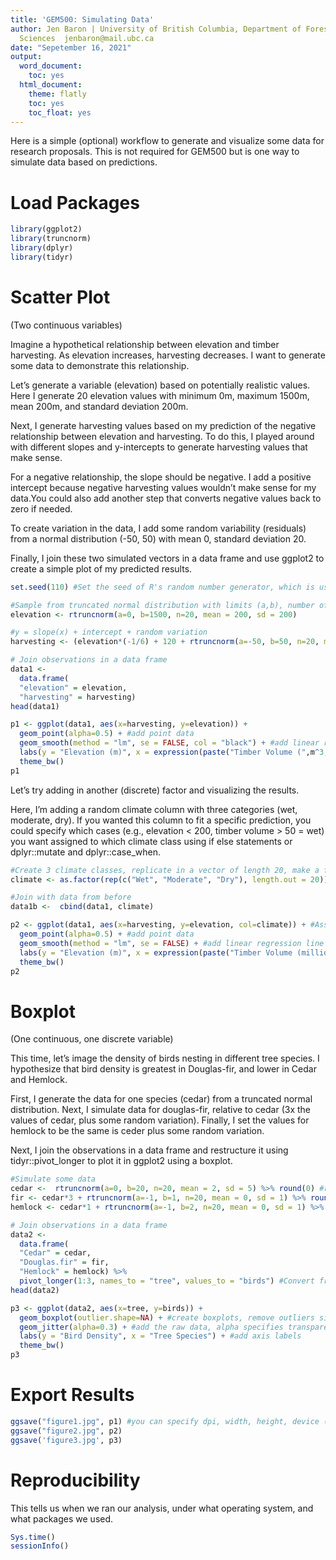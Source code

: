 ```yaml
---
title: 'GEM500: Simulating Data'
author: Jen Baron | University of British Columbia, Department of Forest and Conservation
  Sciences  jenbaron@mail.ubc.ca
date: "Sepetember 16, 2021"
output:
  word_document:
    toc: yes
  html_document:
    theme: flatly
    toc: yes
    toc_float: yes
---
```


Here is a simple (optional) workflow to generate and visualize some data for research proposals. This is not required for GEM500 but is one way to simulate data based on predictions. 

# Load Packages

```r
library(ggplot2)
library(truncnorm)
library(dplyr)
library(tidyr)
```

# Scatter Plot 

(Two continuous variables)

Imagine a hypothetical relationship between elevation and timber harvesting. As elevation increases, harvesting decreases. I want to generate some data to demonstrate this relationship. 

Let's generate a variable (elevation) based on potentially realistic values. Here I generate 20 elevation values with minimum 0m, maximum 1500m, mean 200m, and standard deviation 200m. 

Next, I generate harvesting values based on my prediction of the negative relationship between elevation and harvesting. To do this, I played around with different slopes and y-intercepts to generate harvesting values that make sense. 

For a negative relationship, the slope should be negative. I add a positive intercept because negative harvesting values wouldn't make sense for my data.You could also add another step that converts negative values back to zero if needed. 

To create variation in the data, I add some random variability (residuals) from a normal distribution (-50, 50) with mean 0, standard deviation 20. 

Finally, I join these two simulated vectors in a data frame and use ggplot2 to create a simple plot of my predicted results. 

```r
set.seed(110) #Set the seed of R's random number generator, which is useful for creating simulations or random objects that can be reproduced. You only need to do this once per session.

#Sample from truncated normal distribution with limits (a,b), number of samples, mean, and standard deviation
elevation <- rtruncnorm(a=0, b=1500, n=20, mean = 200, sd = 200)

#y = slope(x) + intercept + random variation
harvesting <- (elevation*(-1/6) + 120 + rtruncnorm(a=-50, b=50, n=20, mean = 0, sd = 20))

# Join observations in a data frame
data1 <- 
  data.frame(
  "elevation" = elevation,
  "harvesting" = harvesting)
head(data1)

p1 <- ggplot(data1, aes(x=harvesting, y=elevation)) +
  geom_point(alpha=0.5) + #add point data
  geom_smooth(method = "lm", se = FALSE, col = "black") + #add linear regression line
  labs(y = "Elevation (m)", x = expression(paste("Timber Volume (",m^3, ")"))) + #add axis labels
  theme_bw()
p1
```

Let's try adding in another (discrete) factor and visualizing the results.

Here, I'm adding a random climate column with three categories (wet, moderate, dry). If you wanted this column to fit a specific prediction, you could specify which cases (e.g., elevation < 200, timber volume > 50 = wet) you want assigned to which climate class using if else statements or dplyr::mutate and dplyr::case_when. 

```r
#Create 3 climate classes, replicate in a vector of length 20, make a factor
climate <- as.factor(rep(c("Wet", "Moderate", "Dry"), length.out = 20))

#Join with data from before
data1b <-  cbind(data1, climate)

p2 <- ggplot(data1, aes(x=harvesting, y=elevation, col=climate)) + #Assign colour based on climate class
  geom_point(alpha=0.5) + #add point data
  geom_smooth(method = "lm", se = FALSE) + #add linear regression line (no error estimates)
  labs(y = "Elevation (m)", x = expression(paste("Timber Volume (millions ", m^3, ")"))) + #add axis labels
  theme_bw()
p2
```

# Boxplot

(One continuous, one discrete variable)

This time, let's image the density of birds nesting in different tree species. I hypothesize that bird density is greatest in Douglas-fir, and lower in Cedar and Hemlock.

First, I generate the data for one species (cedar) from a truncated normal distribution. Next, I simulate data for douglas-fir, relative to cedar (3x the values of cedar, plus some random variation). Finally, I set the values for hemlock to be the same is ceder plus some random variation.

Next, I join the observations in a data frame and restructure it using tidyr::pivot_longer to plot it in ggplot2 using a boxplot.

```r
#Simulate some data
cedar <-  rtruncnorm(a=0, b=20, n=20, mean = 2, sd = 5) %>% round(0) #rounded to 0 decimal places because these should be integers
fir <- cedar*3 + rtruncnorm(a=-1, b=1, n=20, mean = 0, sd = 1) %>% round(0)
hemlock <- cedar*1 + rtruncnorm(a=-1, b=2, n=20, mean = 0, sd = 1) %>% round(0)

# Join observations in a data frame
data2 <- 
  data.frame(
  "Cedar" = cedar,
  "Douglas.fir" = fir,
  "Hemlock" = hemlock) %>%
  pivot_longer(1:3, names_to = "tree", values_to = "birds") #Convert from wide to long format
head(data2)

p3 <- ggplot(data2, aes(x=tree, y=birds)) +
  geom_boxplot(outlier.shape=NA) + #create boxplots, remove outliers since I'll plot the raw data on top
  geom_jitter(alpha=0.3) + #add the raw data, alpha specifies transparency
  labs(y = "Bird Density", x = "Tree Species") + #add axis labels
  theme_bw()
p3
```
 
# Export Results

```r
ggsave("figure1.jpg", p1) #you can specify dpi, width, height, device (png, dpf, etc.) here
ggsave("figure2.jpg", p2)
ggsave('figure3.jpg', p3)
```

# Reproducibility

This tells us when we ran our analysis, under what operating system, and what packages we used.

```r
Sys.time()
sessionInfo()
```